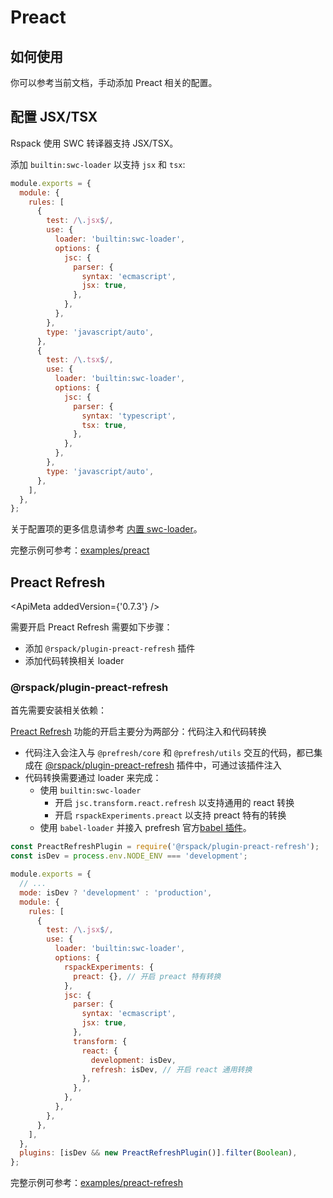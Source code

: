 
# Preact

## 如何使用

你可以参考当前文档，手动添加 Preact 相关的配置。

## 配置 JSX/TSX

Rspack 使用 SWC 转译器支持 JSX/TSX。

添加 `builtin:swc-loader` 以支持 `jsx` 和 `tsx`:

```js title=rspack.config.js
module.exports = {
  module: {
    rules: [
      {
        test: /\.jsx$/,
        use: {
          loader: 'builtin:swc-loader',
          options: {
            jsc: {
              parser: {
                syntax: 'ecmascript',
                jsx: true,
              },
            },
          },
        },
        type: 'javascript/auto',
      },
      {
        test: /\.tsx$/,
        use: {
          loader: 'builtin:swc-loader',
          options: {
            jsc: {
              parser: {
                syntax: 'typescript',
                tsx: true,
              },
            },
          },
        },
        type: 'javascript/auto',
      },
    ],
  },
};
```

关于配置项的更多信息请参考 [内置 swc-loader](guide/features/builtin-swc-loader)。

完整示例可参考：[examples/preact](https://github.com/rspack-contrib/rspack-examples/blob/main/rspack/preact/rspack.config.js)

## Preact Refresh

<ApiMeta addedVersion={'0.7.3'} />

需要开启 Preact Refresh 需要如下步骤：

- 添加 `@rspack/plugin-preact-refresh` 插件
- 添加代码转换相关 loader

### @rspack/plugin-preact-refresh

首先需要安装相关依赖：

<PackageManagerTabs command="add @rspack/plugin-preact-refresh @prefresh/core @prefresh/utils -D" />

[Preact Refresh](https://github.com/preactjs/prefresh) 功能的开启主要分为两部分：代码注入和代码转换

- 代码注入会注入与 `@prefresh/core` 和 `@prefresh/utils` 交互的代码，都已集成在 [@rspack/plugin-preact-refresh](https://github.com/web-infra-dev/rspack/tree/main/packages/rspack-plugin-preact-refresh) 插件中，可通过该插件注入
- 代码转换需要通过 loader 来完成：
  - 使用 `builtin:swc-loader`
    - 开启 `jsc.transform.react.refresh` 以支持通用的 react 转换
    - 开启 `rspackExperiments.preact` 以支持 preact 特有的转换
  - 使用 `babel-loader` 并接入 prefresh 官方[babel 插件](https://github.com/preactjs/prefresh/tree/main/packages/babel)。

```js title=rspack.config.js
const PreactRefreshPlugin = require('@rspack/plugin-preact-refresh');
const isDev = process.env.NODE_ENV === 'development';

module.exports = {
  // ...
  mode: isDev ? 'development' : 'production',
  module: {
    rules: [
      {
        test: /\.jsx$/,
        use: {
          loader: 'builtin:swc-loader',
          options: {
            rspackExperiments: {
              preact: {}, // 开启 preact 特有转换
            },
            jsc: {
              parser: {
                syntax: 'ecmascript',
                jsx: true,
              },
              transform: {
                react: {
                  development: isDev,
                  refresh: isDev, // 开启 react 通用转换
                },
              },
            },
          },
        },
      },
    ],
  },
  plugins: [isDev && new PreactRefreshPlugin()].filter(Boolean),
};
```

完整示例可参考：[examples/preact-refresh](https://github.com/rspack-contrib/rspack-examples/blob/main/rspack/preact-refresh/rspack.config.js)
